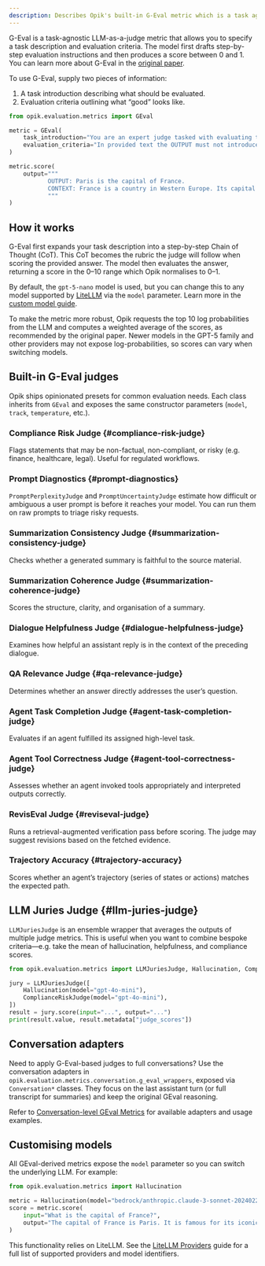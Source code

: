 ```yaml
---
description: Describes Opik's built-in G-Eval metric which is a task agnostic LLM as a Judge metric
---
```


G-Eval is a task-agnostic LLM-as-a-judge metric that allows you to specify a task description and evaluation criteria. The model first drafts step-by-step evaluation instructions and then produces a score between 0 and 1. You can learn more about G-Eval in the [original paper](https://arxiv.org/abs/2303.16634).

To use G-Eval, supply two pieces of information:

1. A task introduction describing what should be evaluated.
2. Evaluation criteria outlining what “good” looks like.

```python
from opik.evaluation.metrics import GEval

metric = GEval(
    task_introduction="You are an expert judge tasked with evaluating the faithfulness of an AI-generated answer to the given context.",
    evaluation_criteria="In provided text the OUTPUT must not introduce new information beyond what's provided in the CONTEXT.",
)

metric.score(
    output="""
           OUTPUT: Paris is the capital of France.
           CONTEXT: France is a country in Western Europe. Its capital is Paris, which is known for landmarks like the Eiffel Tower.
           """
)
```

## How it works

G-Eval first expands your task description into a step-by-step Chain of Thought (CoT). This CoT becomes the rubric the judge will follow when scoring the provided answer. The model then evaluates the answer, returning a score in the 0–10 range which Opik normalises to 0–1.

By default, the `gpt-5-nano` model is used, but you can change this to any model supported by [LiteLLM](https://docs.litellm.ai/docs/providers) via the `model` parameter. Learn more in the [custom model guide](/evaluation/metrics/custom_model).

<Note>
  To make the metric more robust, Opik requests the top 10 log probabilities from the LLM and computes a weighted average of the scores, as recommended by the original paper. Newer models in the GPT-5 family and other providers may not expose log-probabilities, so scores can vary when switching models.
</Note>

## Built-in G-Eval judges

Opik ships opinionated presets for common evaluation needs. Each class inherits from `GEval` and exposes the same constructor parameters (`model`, `track`, `temperature`, etc.).

### Compliance Risk Judge {#compliance-risk-judge}
Flags statements that may be non-factual, non-compliant, or risky (e.g. finance, healthcare, legal). Useful for regulated workflows.

### Prompt Diagnostics {#prompt-diagnostics}
`PromptPerplexityJudge` and `PromptUncertaintyJudge` estimate how difficult or ambiguous a user prompt is before it reaches your model. You can run them on raw prompts to triage risky requests.

### Summarization Consistency Judge {#summarization-consistency-judge}
Checks whether a generated summary is faithful to the source material.

### Summarization Coherence Judge {#summarization-coherence-judge}
Scores the structure, clarity, and organisation of a summary.

### Dialogue Helpfulness Judge {#dialogue-helpfulness-judge}
Examines how helpful an assistant reply is in the context of the preceding dialogue.

### QA Relevance Judge {#qa-relevance-judge}
Determines whether an answer directly addresses the user’s question.

### Agent Task Completion Judge {#agent-task-completion-judge}
Evaluates if an agent fulfilled its assigned high-level task.

### Agent Tool Correctness Judge {#agent-tool-correctness-judge}
Assesses whether an agent invoked tools appropriately and interpreted outputs correctly.

### RevisEval Judge {#reviseval-judge}
Runs a retrieval-augmented verification pass before scoring. The judge may suggest revisions based on the fetched evidence.

### Trajectory Accuracy {#trajectory-accuracy}
Scores whether an agent’s trajectory (series of states or actions) matches the expected path.

## LLM Juries Judge {#llm-juries-judge}

`LLMJuriesJudge` is an ensemble wrapper that averages the outputs of multiple judge metrics. This is useful when you want to combine bespoke criteria—e.g. take the mean of hallucination, helpfulness, and compliance scores.

```python
from opik.evaluation.metrics import LLMJuriesJudge, Hallucination, ComplianceRiskJudge

jury = LLMJuriesJudge([
    Hallucination(model="gpt-4o-mini"),
    ComplianceRiskJudge(model="gpt-4o-mini"),
])
result = jury.score(input="...", output="...")
print(result.value, result.metadata["judge_scores"])
```

## Conversation adapters

Need to apply G-Eval-based judges to full conversations? Use the conversation adapters in `opik.evaluation.metrics.conversation.g_eval_wrappers`, exposed via `Conversation*` classes. They focus on the last assistant turn (or full transcript for summaries) and keep the original GEval reasoning.

Refer to [Conversation-level GEval Metrics](/evaluation/metrics/g_eval_conversation_metrics) for available adapters and usage examples.

## Customising models

All GEval-derived metrics expose the `model` parameter so you can switch the underlying LLM. For example:

```python
from opik.evaluation.metrics import Hallucination

metric = Hallucination(model="bedrock/anthropic.claude-3-sonnet-20240229-v1:0")
score = metric.score(
    input="What is the capital of France?",
    output="The capital of France is Paris. It is famous for its iconic Eiffel Tower and rich cultural heritage.",
)
```

This functionality relies on LiteLLM. See the [LiteLLM Providers](https://docs.litellm.ai/docs/providers) guide for a full list of supported providers and model identifiers.
